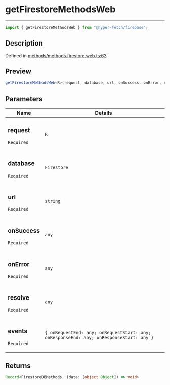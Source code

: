 # getFirestoreMethodsWeb

<div class="api-docs__separator" data-reactroot="">

---

</div><div class="api-docs__import" data-reactroot="">

```ts
import { getFirestoreMethodsWeb } from "@hyper-fetch/firebase";
```

</div><div class="api-docs__section">

## Description

</div><div class="api-docs__description"><span class="api-docs__do-not-parse">

</span></div><p class="api-docs__definition">

Defined in
[methods/methods.firestore.web.ts:63](https://github.com/BetterTyped/hyper-fetch/blob/c3e2c45/packages/adapter-firebase/src/methods/methods.firestore.web.ts#L63)

</p><div class="api-docs__section">

## Preview

</div><div class="api-docs__preview fn">

```ts
getFirestoreMethodsWeb<R>(request, database, url, onSuccess, onError, resolve, events);
```

</div><div class="api-docs__section">

## Parameters

</div><div class="api-docs__parameters">
<table>
  <tr>
    <th>Name</th>
    <th>Details</th>
  </tr>
<thead>
</thead>
<tbody>
<tr param-data="docOrFields">
  <td class="api-docs__param-name required">

### request

`Required`

</td><td class="api-docs__param-type">

`R`

</td></tr><tr param-data="database"><td class="api-docs__param-name required">

### database

`Required`

</td><td class="api-docs__param-type">

`Firestore`

</td></tr><tr param-data="url"><td class="api-docs__param-name required">

### url

`Required`

</td><td class="api-docs__param-type">

`string`

</td></tr><tr param-data="onSuccess"><td class="api-docs__param-name required">

### onSuccess

`Required`

</td><td class="api-docs__param-type">

`any`

</td></tr><tr param-data="onError"><td class="api-docs__param-name required">

### onError

`Required`

</td><td class="api-docs__param-type">

`any`

</td></tr><tr param-data="resolve"><td class="api-docs__param-name required">

### resolve

`Required`

</td><td class="api-docs__param-type">

`any`

</td></tr><tr param-data="events"><td class="api-docs__param-name required">

### events

`Required`

</td><td class="api-docs__param-type">

`{ onRequestEnd: any; onRequestStart: any; onResponseEnd: any; onResponseStart: any }`

</td></tr></tbody></table></div><div class="api-docs__section">

## Returns

</div><div class="api-docs__returns">

```ts
Record<FirestoreDBMethods, (data: [object Object]) => void>
```

</div>
